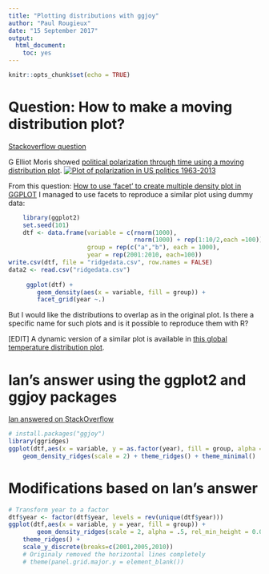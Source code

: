 ```yaml
---
title: "Plotting distributions with ggjoy"
author: "Paul Rougieux"
date: "15 September 2017"
output: 
  html_document: 
    toc: yes
---
```


```r
knitr::opts_chunk$set(echo = TRUE)
```


# Question: How to make a moving distribution plot?
[Stackoverflow question](https://stackoverflow.com/questions/45299043/how-to-reproduce-this-moving-distribution-plot-with-r?noredirect=1#comment77562559_45299043)

G Elliot Moris showed [political polarization through time using a moving distribution plot](https://twitter.com/gelliottmorris/status/888904322326638592). 
[![Plot of polarization in US politics 1963-2013][1]][1]

 [1]: Plot_political_polarization_US.jpg

From this question: [How to use 'facet' to create multiple density plot in GGPLOT](https://stackoverflow.com/questions/14623348/how-to-use-facet-to-create-multiple-density-plot-in-ggplot) I managed to use facets to reproduce a similar plot using dummy data:
```r
    library(ggplot2)
    set.seed(101)
    dtf <- data.frame(variable = c(rnorm(1000),
                                   rnorm(1000) + rep(1:10/2,each =100)),
                      group = rep(c("a","b"), each = 1000),
                      year = rep(2001:2010, each=100))
write.csv(dtf, file = "ridgedata.csv", row.names = FALSE)
data2 <- read.csv("ridgedata.csv")
       
     ggplot(dtf) +
        geom_density(aes(x = variable, fill = group)) +
        facet_grid(year ~.)
```


But I would like the distributions to overlap as in the original plot. Is there a specific name for such plots and is it possible to reproduce them with R?


[EDIT] A dynamic version of a similar plot is available in [this global temperature distribution plot](https://twitter.com/ClimateOfGavin/status/887522165196820480). 



# Ian's answer using the ggplot2 and ggjoy packages  
[Ian answered on StackOverflow](https://stackoverflow.com/a/45300554/2641825)
```r
# install.packages("ggjoy")
library(ggridges)
ggplot(dtf,aes(x = variable, y = as.factor(year), fill = group, alpha = .5)) +
    geom_density_ridges(scale = 2) + theme_ridges() + theme_minimal()
```


# Modifications based on Ian's answer
```r
# Transform year to a factor
dtf$year <- factor(dtf$year, levels = rev(unique(dtf$year)))
ggplot(dtf,aes(x = variable, y = year, fill = group)) +
        geom_density_ridges(scale = 2, alpha = .5, rel_min_height = 0.01) + 
    theme_ridges() + 
    scale_y_discrete(breaks=c(2001,2005,2010))
    # Originaly removed the horizontal lines completely
    # theme(panel.grid.major.y = element_blank())
```